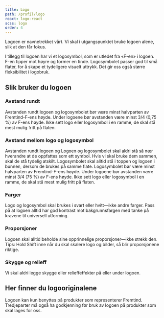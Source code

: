 ```yaml
---
title: Logo
path: /profil/logo
react: logo-react
scss: logo
order: 4
---
```



Logoen er navnetrekket vårt. Vi skal i utgangspunktet bruke logoen alene, slik at den får fokus.

I tillegg til logoen har vi et logosymbol, som er utledet fra «F-en» i logoen. F-en tipper mot høyre og former en tinde. Logosymbolet passer god til små flater, for å skape et tydeligere visuelt uttrykk. Det gir oss også større fleksibilitet i logobruk.

<Grid>
    <DoDontExample image="/assets/documentation/logo/logo-default.svg" type="do" description="Logo" />
    <DoDontExample image="/assets/documentation/logo/logo-symbol.svg" type="do" description="Logosymbol" />
</Grid>

## Slik bruker du logoen

### Avstand rundt

Avstanden rundt logoen og logosymbolet bør være minst halvparten av Fremtind-F-ens høyde. Under logoene bør avstanden være minst 3/4 (0,75 %) av F-ens høyde. Ikke sett logo eller logosymbol i en ramme, de skal stå mest mulig fritt på flaten.

<DoDontExample
    fullWidth
    image="/assets/documentation/logo/logo-described.svg"
    type="do"
    description="Logo og logosymbol skal enten være sorte eller hvite med god kontrast til bakgrunnen."
/>

### Avstand mellom logo og logosymbol

Avstanden rundt logoen og Logoen og logosymbolet skal aldri stå så nær hverandre at de oppfattes som ett symbol. Hvis vi skal bruke dem sammen, skal de stå tydelig atskilt.
Logosymbolet skal alltid stå i toppen og logoen i bunnen, dersom de brukes på samme flate. Logosymbolet bør være minst halvparten av Fremtind-F-ens høyde. Under logoene bør avstanden være minst 3/4 (75 %) av F-ens høyde. Ikke sett logo eller logosymbol i en ramme, de skal stå mest mulig fritt på flaten.

<Grid>
    <DoDontExample
        image="/assets/documentation/logo/logo-correct-use.svg"
        type="do"
        description="Logosymbolet skal stå i toppen og logoen i bunnen, hvis de brukes på samme flate"
    />
    <DoDontExample
        image="/assets/documentation/logo/logo-wrong-use.svg"
        type="dont"
        description="Ikke sett logo og logosymbol sammen. Benytt en alene."
    />
</Grid>

### Farger

Logo og logosymbol skal brukes i svart eller hvitt—ikke andre farger. Pass på at logoen alltid har god kontrast mot bakgrunnsfargen med tanke på kravene til universell utforming.

<Grid>
    <DoDontExample
        image="/assets/documentation/logo/logo-correct-color.svg"
        type="do"
        description="Logo og logosymbol skal enten være sorte eller hvite med god kontrast til bakgrunnen."
    />
    <DoDontExample
        image="/assets/documentation/logo/logo-wrong-color.svg"
        type="dont"
        description="Logo eller logosymbol i annen farge enn svart eller hvit"
    />
</Grid>

### Proporsjoner

Logoen skal alltid beholde sine opprinnelige proporsjoner—ikke strekk den. Tips: Hold Shift inne når du skal skalere logo og bilder, så blir proporsjonene riktige.

### Skygge og relieff

Vi skal aldri legge skygge eller relieffeffekter på eller under logoen.

<Grid>
    <DoDontExample
        image="/assets/documentation/logo/logo-wrong-shadow.svg"
        type="dont"
        description="Ikke bruk skygge eller relieffeffekter på logo og logosymbol"
    />
</Grid>

## Her finner du logooriginalene

Logoen kan kun benyttes på produkter som representerer Fremtind. Tredjeparter må også ha godkjenning før bruk av logoen på produkter som skal lages for oss.

<br />
<DownloadAsset
    name="Fremtind_Logo_Fremtind_Logo_Negative.svg"
    asset="/assets/downloads/Fremtind_Logo_Fremtind_Logo_Negative.svg"
    darkbg
/>
<DownloadAsset
    name="Fremtind_Logo_Fremtind_Logo_Positive.svg"
    asset="/assets/downloads/Fremtind_Logo_Fremtind_Logo_Positive.svg"
/>
<br />
<br />
<br />
<DownloadAsset
    name="Fremtind_Logo_Fremtind_Logo_Symbol_Negative.svg"
    asset="/assets/downloads/Fremtind_Logo_Fremtind_Logo_Symbol_Negative.svg"
    darkbg
/>
<DownloadAsset
    name="Fremtind_Logo_Fremtind_Logo_Symbol_Positive.svg"
    asset="/assets/downloads/Fremtind_Logo_Fremtind_Logo_Symbol_Positive.svg"
/>
